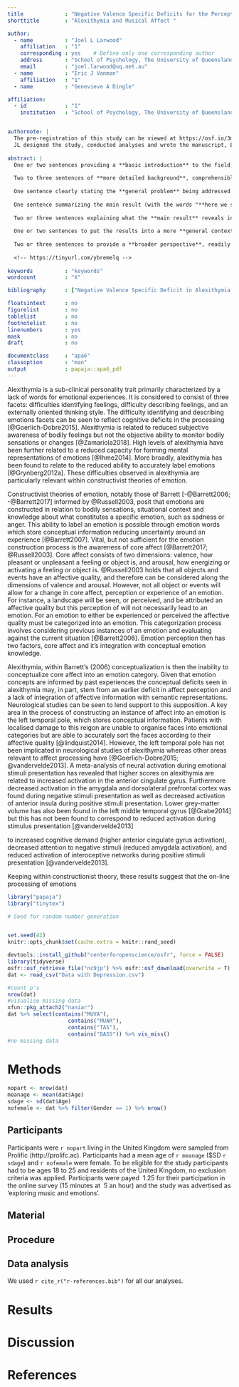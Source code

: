 ```yaml
---
title             : "Negative Valence Specific Deficits for the Perception of Musical Affect In Alexithymia"
shorttitle        : "Alexithymia and Musical Affect "

author: 
  - name          : "Joel L Larwood"
    affiliation   : "1"
    corresponding : yes    # Define only one corresponding author
    address       : "School of Psychology, The University of Queensland, St Lucia, QLD, Australia, 4072"
    email         : "joel.larwood@uq.net.au"
  - name          : "Eric J Vanman"
    affiliation   : "1"
  - name          : "Genevieve A Dingle"

affiliation:
  - id            : "1"
    institution   : "School of Psychology, The University of Queensland"


authornote: |
  The pre-registration of this study can be viewed at https://osf.io/3myru/wiki/home/ a link to data and analysis script can be found at https://osf.io/zwsdj/  
  JL designed the study, conducted analyses and wrote the manuscript, EV and GD contributed to study design and the drfting of the manuscript. 
  
abstract: |
  One or two sentences providing a **basic introduction** to the field,  comprehensible to a scientist in any discipline.
  
  Two to three sentences of **more detailed background**, comprehensible  to scientists in related disciplines.
  
  One sentence clearly stating the **general problem** being addressed by  this particular study.
  
  One sentence summarizing the main result (with the words "**here we show**" or their equivalent).
  
  Two or three sentences explaining what the **main result** reveals in direct comparison to what was thought to be the case previously, or how the  main result adds to previous knowledge.
  
  One or two sentences to put the results into a more **general context**.
  
  Two or three sentences to provide a **broader perspective**, readily comprehensible to a scientist in any discipline.
  
  <!-- https://tinyurl.com/ybremelq -->
  
keywords          : "keywords"
wordcount         : "X"

bibliography      : ["Negative Valence Specific Deficit in Alexithymia.bib"]

floatsintext      : no
figurelist        : no
tablelist         : no
footnotelist      : no
linenumbers       : yes
mask              : no
draft             : no

documentclass     : "apa6"
classoption       : "man"
output            : papaja::apa6_pdf
---
```


  Alexithymia is a sub-clinical personality trait primarily characterized by a lack of words for emotional experiences. It is considered to consist of three facets: difficulties identifying feelings, difficulty describing feelings, and an externally oriented thinking style. The difficulty identifying and describing emotions facets can be seen to reflect cognitive deficits in the processing [@Goerlich-Dobre2015]. Alexithymia is related to reduced subjective awareness of bodily feelings but not the objective ability to monitor bodily sensations or changes [@Zamariola2018]. High levels of alexithymia have been further related to a reduced capacity for forming mental representations of emotions [@Ihme2014]. More broadly, alexithymia has been found to relate to the reduced ability to accurately label emotions [@Grynberg2012a]. These difficulties observed in alexithymia are particularly relevant within constructivist theories of emotion. 
  
  Constructivist theories of emotion, notably those of Barrett [-@Barrett2006; -@Barrett2017] informed by @Russell2003, posit that emotions are constructed in relation to bodily sensations, situational context and knowledge about what constitutes a specific emotion, such as sadness or anger. This ability to label an emotion is possible through emotion words which store conceptual information reducing uncertainty around an experience [@Barrett2007]. Vital, but not sufficient for the emotion construction process is the awareness of core affect [@Barrett2017; @Russell2003]. Core affect consists of two dimensions: valence, how pleasant or unpleasant a feeling or object is, and arousal, how energizing or activating a feeling or object is. @Russell2003 holds that all objects and events have an affective quality, and therefore can be considered along the dimensions of valence and arousal. However, not all object or events will allow for a change in core affect, perception or experience of an emotion. For instance, a landscape will be seen, or perceived, and be attributed an affective quality but this perception of will not necessarily lead to an emotion. For an emotion to either be experienced or perceived the affective quality must be categorized into an emotion. This categorization process involves considering previous instances of an emotion and evaluating against the current situation [@Barrett2006]. Emotion perception then has two factors, core affect and it’s integration with conceptual emotion knowledge.  
  
  Alexithymia, within Barrett’s (2006) conceptualization is then the inability to conceptualize core affect into an emotion category. Given that emotion concepts are informed by past experiences the conceptual deficits seen in alexithymia may, in part, stem from an earlier deficit in affect perception and a lack of integration of affective information with semantic representations. Neurological studies can be seen to lend support to this supposition.
  A key area in the process of constructing an instance of affect into an emotion is the left temporal pole, which stores conceptual information. Patients with localised damage to this reigon are unable to organise faces into emotional categories but are able to accurately sort the faces according to their affective quality [@lindquist2014]. However, the left temporal pole has not been implicated in neurological studies of alexithymia whereas other areas relevant to affect processing have [@Goerlich-Dobre2015; @vandervelde2013]. A meta-analysis of neural activation during emotional stimuli presentation has revealed that higher scores on alexithymia are related to increased activation in the anterior cingulate gyrus. Furthermore decreased activation in the amygdala and dorsolateral prefrontal cortex was found during negative stimuli presentation as well as decreased activation of anterior insula during positive stimuli presentation. Lower grey-matter volume has also been found in the left middle temporal gyrus [@Grabe2014] but this has not been found to correspond to reduced activation during stimulus presentation [@vandervelde2013] 
  
  
  
  
  to increased cognitive demand (higher anterior cingulate gyrus activation), decreased attention to negative stimuli (reduced amygdala activation), and reduced activation of interoceptive networks during positive stimuli presentation [@vandervelde2013]. 
  
  
  
  
  Keeping within constructionist theory, these results suggest that the on-line processing of emotions 

```r
library("papaja")
library("tinytex")
```

```r
# Seed for random number generation


set.seed(42)
knitr::opts_chunk$set(cache.extra = knitr::rand_seed)
```

```r
devtools::install_github("centerforopenscience/osfr", force = FALSE)
library(tidyverse)
osfr::osf_retrieve_file("nc9jp") %>% osfr::osf_download(overwrite = T)
dat <- read_csv("Data with Depression.csv")
```

```r
#count p's
nrow(dat)
#visualise missing data 
xfun::pkg_attach2("naniar")
dat %>% select(contains("MUVA"),
                   contains("MUAR"),
                   contains("TAS"),
                   contains("DASS")) %>% vis_miss()
#no missing data 
```


# Methods

```r
nopart <- nrow(dat)
meanage <- mean(dat$Age)
sdage <- sd(dat$Age)
nofemale <- dat %>% filter(Gender == 1) %>% nrow()
```

## Participants 
  Participants were `r nopart` living in the United Kingdom were sampled from Prolific (http://prolifc.ac). Participants had a mean age of `r meanage` ($SD `r sdage`) and `r nofemale` were female.  To be eligible for the study participants had to be ages 18 to 25 and residents of the United Kingdom, no exclusion criteria was applied. Participants were payed \pounds\ 1.25 for their participation in the online survey (15 minutes at \pounds\ 5 an hour) and the study was advertised as ‘exploring music and emotions’.

## Material

## Procedure

## Data analysis 
We used `r cite_r("r-references.bib")` for all our analyses.


# Results

# Discussion


\newpage

# References
```r
```

\begingroup
\setlength{\parindent}{-0.5in}
\setlength{\leftskip}{0.5in}

<div id = "refs"></div>
\endgroup
